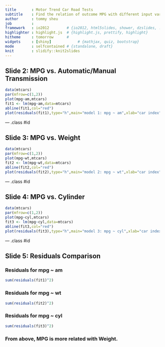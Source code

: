```yaml
---
title       : Motor Trend Car Road Tests
subtitle    : Find the relation of outcome MPG with different input variable
author      : tommy sheu
job         : 
framework   : io2012        # {io2012, html5slides, shower, dzslides, ...}
highlighter : highlight.js  # {highlight.js, prettify, highlight}
hitheme     : tomorrow      # 
widgets     : [shiny]            # {mathjax, quiz, bootstrap}
mode        : selfcontained # {standalone, draft}
knit        : slidify::knit2slides
---
```


## Slide 2: MPG vs. Automatic/Manual Transmission

```r
data(mtcars)
par(mfrow=c(1,2))
plot(mpg~am,mtcars)
fit1 <- lm(mpg~am,data=mtcars)
abline(fit1,col="red")
plot(residuals(fit1),type="h",main="model 1: mpg ~ am",xlab="car index",ylab="residuals",)
```

--- .class #id 

## Slide 3: MPG vs. Weight

```r
data(mtcars)
par(mfrow=c(1,2))
plot(mpg~wt,mtcars)
fit2 <- lm(mpg~wt,data=mtcars)
abline(fit2,col="red")
plot(residuals(fit2),type="h",main="model 2: mpg ~ wt",xlab="car index",ylab="residuals",)
```

--- .class #id 

## Slide 4: MPG vs. Cylinder

```r
data(mtcars)
par(mfrow=c(1,2))
plot(mpg~cyl,mtcars)
fit3 <- lm(mpg~cyl,data=mtcars)
abline(fit3,col="red")
plot(residuals(fit3),type="h",main="model 3: mpg ~ cyl",xlab="car index",ylab="residuals",)
```

--- .class #id 

## Slide 5: Residuals Comparison

### Residuals for mpg ~ am
```r
sum(residuals(fit1)^2)

```
### Residuals for mpg ~ wt
```r
sum(residuals(fit2)^2)
```

### Residuals for mpg ~ cyl
```r
sum(residuals(fit3)^2)
```

### From above, MPG is more related with Weight.




